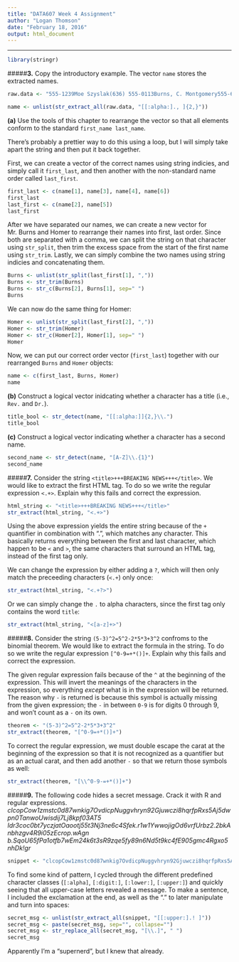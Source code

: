 ```yaml
---
title: "DATA607 Week 4 Assignment"
author: "Logan Thomson"
date: "February 18, 2016"
output: html_document
---
```


***

```r
library(stringr)
```


#####**3.** Copy the introductory example. The vector `name` stores the extracted names.  
```r
raw.data <- "555-1239Moe Szyslak(636) 555-0113Burns, C. Montgomery555-6542Rev. Timothy Lovejoy555 8904Ned Flanders636-555-3226Simpson, Homer5543642Dr. Julius Hibbert"

name <- unlist(str_extract_all(raw.data, "[[:alpha:]., ]{2,}"))
```

**(a)** Use the tools of this chapter to rearrange the vector so that all elements conform to the standard `first_name last_name`.  


There's probably a prettier way to do this using a loop, but I will simply take apart the string and then put it back together.  

First, we can create a vector of the correct names using string indicies, and simply call it `first_last`, and then another with the non-standard name order called `last_first`.
```r
first_last <- c(name[1], name[3], name[4], name[6])
first_last
last_first <- c(name[2], name[5])
last_first
```  

After we have separated our names, we can create a new vector for Mr. Burns and Homer to rearrange their names into first, last order. Since both are separated with a comma, we can split the string on that character using `str_split`, then trim the excess space from the start of the first name using `str_trim`. Lastly, we can simply combine the two names using string indicies and concatenating them.  

```r
Burns <- unlist(str_split(last_first[1], ","))
Burns <- str_trim(Burns)
Burns <- str_c(Burns[2], Burns[1], sep=" ")
Burns
```  

We can now do the same thing for Homer:  

```r
Homer <- unlist(str_split(last_first[2], ","))
Homer <- str_trim(Homer)
Homer <- str_c(Homer[2], Homer[1], sep=" ")
Homer
```  

Now, we can put our correct order vector (`first_last`) together with our rearranged `Burns` and `Homer` objects:

```r
name <- c(first_last, Burns, Homer)
name
```  


**(b)** Construct a logical vector inidcating whether a character has a title (i.e., `Rev.` and `Dr.`).  

```r
title_bool <- str_detect(name, "[[:alpha:]]{2,}\\.")
title_bool
```

**(c)** Construct a logical vector indicating whether a character has a second name.  

```r
second_name <- str_detect(name, "[A-Z]\\.{1}")
second_name
```

#####**7.** Consider the string `<title>+++BREAKING NEWS+++</title>`. We would like to extract the first HTML tag. To do so we write the regular expression `<.+>`. Explain why this fails and correct the expression.  

```r
html_string <- "<title>+++BREAKING NEWS+++</title>"
str_extract(html_string, "<.+>")
```

Using the above expression yields the entire string because of the `+` quantifier in combination with ".", which matches any character. This basically returns everything between the first and last character, which happen to be `<` and `>`, the same characters that surround an HTML tag, instead of the first tag only.  

We can change the expression by either adding a `?`, which will then only match the preceeding characters (`<.+`) only once:

```r
str_extract(html_string, "<.+?>")
```

Or we can simply change the `.` to alpha characters, since the first tag only contains the word `title`:

```r
str_extract(html_string, "<[a-z]+>")
```


#####**8.** Consider the string `(5-3)^2=5^2-2*5*3+3^2` confroms to the binomial theorem. We would like to extract the formula in the string. To do so we write the regular expression `[^0-9=+*()]+`. Explain why this fails and correct the expression.

The given regular expression fails because of the `^` at the beginning of the expression. This will invert the meanings of the characters in the expression, so everything *except* what is in the expression will be returned. The reason why `-` is returned is because this symbol is actually missing from the given expression; the `-` in between `0-9` is for digits 0 through 9, and won't count as a `-` on its own.  

```r
theorem <- "(5-3)^2=5^2-2*5*3+3^2"
str_extract(theorem, "[^0-9=+*()]+")
```

To correct the regular expression, we must double escape the carat at the beginning of the expression so that it is not recognized as a quantifier but as an actual carat, and then add another `-` so that we return those symbols as well:  

```r
str_extract(theorem, "[\\^0-9-=+*()]+")
```


#####**9.** The following code hides a secret message. Crack it with R and regular expressions.  
*clcopCow1zmstc0d87wnkig7OvdicpNuggvhryn92Gjuwczi8hqrfpRxs5Aj5dwpn0TanwoUwisdij7Lj8kpf03AT5
Idr3coc0bt7yczjatOaootj55t3Nj3ne6c4Sfek.r1w1YwwojigOd6vrfUrbz2.2bkAnbhzgv4R9i05zEcrop.wAgn
b.SqoU65fPa1otfb7wEm24k6t3sR9zqe5fy89n6Nd5t9kc4fE905gmc4Rgxo5nhDk!gr*  

```r
snippet <- "clcopCow1zmstc0d87wnkig7OvdicpNuggvhryn92Gjuwczi8hqrfpRxs5Aj5dwpn0TanwoUwisdijLj8kpf03AT5Idr3coc0bt7yczjatOaootj55t3Nj3ne6c4Sfek.r1w1YwwojigOd6vrfUrbz2.2bkAnbhzgv4R9i05zEcrop.wAgnb.SqoU65fPa1otfb7wEm24k6t3sR9zqe5fy89n6Nd5t9kc4fE905gmc4Rgxo5nhDk!gr"
```

To find some kind of pattern, I cycled through the different predefined character classes (`[:alpha]`, `[:digit:]`, `[:lower:]`, `[:upper:]`) and quickly seeing that all upper-case letters revealed a message. To make a sentence, I included the exclamation at the end, as well as the "." to later manipulate and turn into spaces:

```r
secret_msg <- unlist(str_extract_all(snippet, "[[:upper:].! ]"))
secret_msg <- paste(secret_msg, sep="", collapse="")
secret_msg <- str_replace_all(secret_msg, "[\\.]", " ")
secret_msg
```

Apparently I'm a "supernerd", but I knew that already.  
